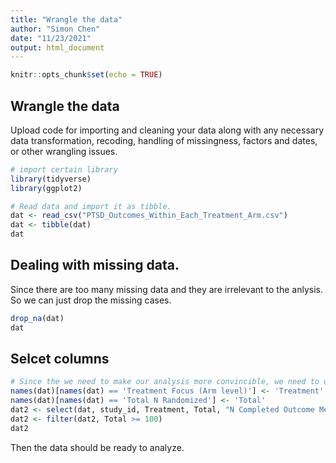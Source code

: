 ```yaml
---
title: "Wrangle the data"
author: "Simon Chen"
date: "11/23/2021"
output: html_document
---
```


```r
knitr::opts_chunk$set(echo = TRUE)
```

## Wrangle the data
Upload code for importing and cleaning your 
data along with any necessary data transformation, recoding, handling of 
missingness, factors and dates, or other wrangling issues. 

```r
# import certain library
library(tidyverse)
library(ggplot2)
```
```r
# Read data and import it as tibble.
dat <- read_csv("PTSD_Outcomes_Within_Each_Treatment_Arm.csv")
dat <- tibble(dat)
dat
```
## Dealing with missing data.
Since there are too many missing data and they are irrelevant to the anlysis.
So we can just drop the missing cases.
```r
drop_na(dat)
dat
```
## Selcet columns
```r
# Since the we need to make our analysis more convincible, we need to use total N randomized more than 100.
names(dat)[names(dat) == 'Treatment Focus (Arm level)'] <- 'Treatment'
names(dat)[names(dat) == 'Total N Randomized'] <- 'Total'
dat2 <- select(dat, study_id, Treatment, Total, "N Completed Outcome Measurement", "Measure Score Mean", "Year Added to PTSD-Repository")
dat2 <- filter(dat2, Total >= 100)
dat2
```
Then the data should be ready to analyze.